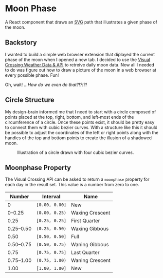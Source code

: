 
# Moon Phase

A React component that draws an <abbr title="Scalable Vector Graphics">SVG</abbr> path that illustrates a given phase of the moon.

<SvgDemo diameter={300} />

## Backstory

I wanted to build a simple web browser extension that diplayed the current phase of the moon when I opened a new tab. I decided to use the [Visual Crossing Weather Data & API](https://www.visualcrossing.com/) to retreive daily moon data. Now all I needed to do was figure out how to draw a picture of the moon in a web browser at every possible phase. Fun!

Oh, wait! *...How do we even do that?!?!?!*

## Circle Structure

My design-brain informed me that I need to start with a circle composed of points placed at the top, right, bottom, and left-most ends of the circumference of a circle. Once these points exist, it should be pretty easy to connect them with cubic bezier curves. With a structure like this it should be possible to adjust the coordinates of the left or right points along with the handles of the top and bottom points to create the illusion of a shadowed moon.

<figure className="figure">
  <div className="figure-subject">
    <CubicCircle
      radius="300"
      fill={c.hotpink}
      stroke={c.black}
    />
  </div>
  <figcaption className="figure-caption">
    Illustration of a circle drawn with four cubic bezier curves.
  </figcaption>
</figure>


## Moonphase Property

The Visual Crossing API can be asked to return a `moonphase` property for each day in the result set. This value is a number from zero to one.


| Number    | Interval       | Name            |
| --------- | -------------- | --------------- |
| 0         | `[0.00, 0.00]` | New             |
| 0–0.25    | `(0.00, 0.25)` | Waxing Crescent |
| 0.25      | `[0.25, 0.25]` | First Quarter   |
| 0.25–0.50 | `(0.25, 0.50)` | Waxing Gibbous  |
| 0.50      | `[0.50, 0.50]` | Full            |
| 0.50–0.75 | `(0.50, 0.75)` | Waning Gibbous  |
| 0.75      | `[0.75, 0.75]` | Last Quarter    |
| 0.75–1.00 | `(0.75, 1.00)` | Waning Crescent |
| 1.00      | `[1.00, 1.00]` | New             |
